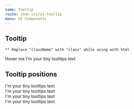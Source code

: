 ```yaml
---
name: Tooltip
route: /mdx-css/ui-tooltip
menu: UI Components
---
```




## Tooltip

`** Replace "className" with "class" while using with html`

<Playground>
	<div style={{display:'flex', gap: '30px'}}>
		<div class="tooltip-wrap">
			Hover me
			<span class="tooltip-txt tooltip-right">I'm your tiny tooltips text</span>
		</div>
	</div>
</Playground>

## Tooltip positions

<Playground>
	<div style={{display:'flex', gap: '30px'}}>
		<div class="tooltip-wrap tooltip-icon">
			<span class="tooltip-txt tooltip-top">I'm your tiny tooltips text</span>
		</div>
		<div class="tooltip-wrap tooltip-icon">
			<span class="tooltip-txt tooltip-right">I'm your tiny tooltips text</span>
		</div>
		<div class="tooltip-wrap tooltip-icon">
			<span class="tooltip-txt tooltip-bottom">I'm your tiny tooltips text</span>
		</div>
		<div class="tooltip-wrap tooltip-icon">
			<span class="tooltip-txt tooltip-left">I'm your tiny tooltips text</span>
		</div>
	</div>
</Playground>
